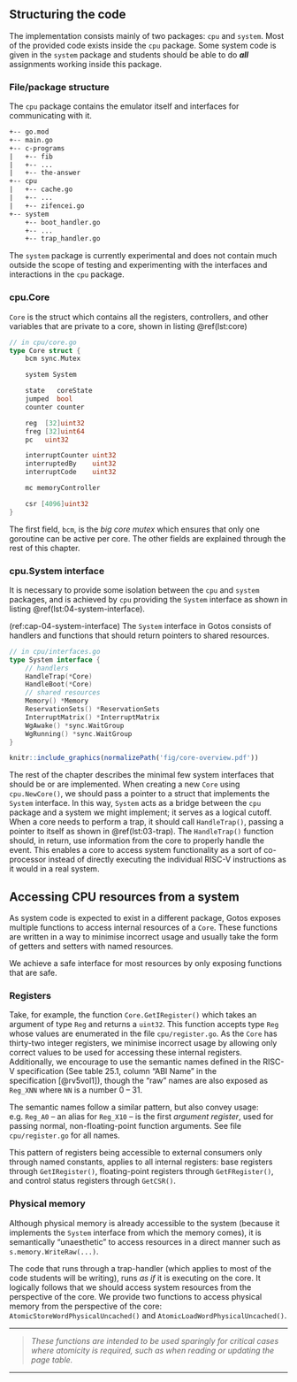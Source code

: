 ## Structuring the code

The implementation consists mainly of two packages: `cpu` and `system`.
Most of the provided code exists inside the `cpu` package.
Some system code is given in the `system` package and students should be able to do ***all*** assignments working inside this package.

### File/package structure

The `cpu` package contains the emulator itself and interfaces for communicating with it.

```.txt
+-- go.mod
+-- main.go
+-- c-programs
|   +-- fib
|   +-- ...
|   +-- the-answer
+-- cpu
|   +-- cache.go
|   +-- ...
|   +-- zifencei.go
+-- system
    +-- boot_handler.go
    +-- ...
    +-- trap_handler.go
```

The `system` package is currently experimental and does not contain much outside the scope of testing and experimenting with the interfaces and interactions in the `cpu` package.

### cpu.Core

`Core` is the struct which contains all the registers, controllers, and other variables that are private to a core, shown in listing\ \@ref(lst:core)

```.go
// in cpu/core.go
type Core struct {
    bcm sync.Mutex

    system System

    state   coreState
    jumped  bool
    counter counter

    reg  [32]uint32
    freg [32]uint64
    pc   uint32

    interruptCounter uint32
    interruptedBy    uint32
    interruptCode    uint32

    mc memoryController

    csr [4096]uint32
}
```

The first field, `bcm`, is the *big core mutex* which ensures that only one goroutine can be active per core.
The other fields are explained through the rest of this chapter.

### cpu.System interface

It is necessary to provide some isolation between the `cpu` and `system` packages, and is achieved by `cpu` providing the `System` interface as shown in listing\ \@ref(lst:04-system-interface).

(ref:cap-04-system-interface) The `System` interface in Gotos consists of handlers and functions that should return pointers to shared resources.

```.go
// in cpu/interfaces.go
type System interface {
    // handlers
    HandleTrap(*Core)
    HandleBoot(*Core)
    // shared resources
    Memory() *Memory
    ReservationSets() *ReservationSets
    InterruptMatrix() *InterruptMatrix
    WgAwake() *sync.WaitGroup
    WgRunning() *sync.WaitGroup
}
```

```r
knitr::include_graphics(normalizePath('fig/core-overview.pdf'))
```

The rest of the chapter describes the minimal few system interfaces that should be or are implemented.
When creating a new `Core` using `cpu.NewCore()`, we should pass a pointer to a struct that implements the `System` interface.
In this way, `System` acts as a bridge between the `cpu` package and a system we might implement; it serves as a logical cutoff.
When a core needs to perform a trap, it should call `HandleTrap()`, passing a pointer to itself as shown in\ \@ref(lst:03-trap).
The `HandleTrap()` function should, in return, use information from the core to properly handle the event.
This enables a core to access system functionality as a sort of co-processor instead of directly executing the individual RISC-V instructions as it would in a real system.

## Accessing CPU resources from a system

As system code is expected to exist in a different package, Gotos exposes multiple functions to access internal resources of a `Core`.
These functions are written in a way to minimise incorrect usage and usually take the form of getters and setters with named resources.

We achieve a safe interface for most resources by only exposing functions that are safe.

### Registers

Take, for example, the function `Core.GetIRegister()` which takes an argument of type `Reg` and returns a `uint32`.
This function accepts type `Reg` whose values are enumerated in the file `cpu/register.go`.
As the `Core` has thirty-two integer registers, we minimise incorrect usage by allowing only correct values to be used for accessing these internal registers.
Additionally, we encourage to use the semantic names defined in the RISC-V specification (See table 25.1, column "ABI Name" in the specification\ [@rv5vol1]), though the "raw" names are also exposed as `Reg_XNN` where `NN` is a number 0 -- 31.

The semantic names follow a similar pattern, but also convey usage: e.g. `Reg_A0` -- an alias for `Reg_X10` -- is the first *argument register*, used for passing normal, non-floating-point function arguments.
See file `cpu/register.go` for all names.

This pattern of registers being accessible to external consumers only through named constants, applies to all internal registers: base registers through `GetIRegister()`, floating-point registers through `GetFRegister()`, and control status registers through `GetCSR()`.

### Physical memory

Although physical memory is already accessible to the system (because it implements the `System` interface from which the memory comes), it is semantically "unaesthetic" to access resources in a direct manner such as `s.memory.WriteRaw(...)`.

The code that runs through a trap-handler (which applies to most of the code students will be writing), runs *as if* it is executing on the core.
It logically follows that we should access system resources from the perspective of the core.
We provide two functions to access physical memory from the perspective of the core: `AtomicStoreWordPhysicalUncached()` and `AtomicLoadWordPhysicalUncached()`.

---

> *These functions are intended to be used sparingly for critical cases where atomicity is required, such as when reading or updating the page table.*

---
